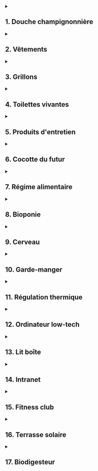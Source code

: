 
<details>

<summary><h2 class="summary">1. Douche champignonnière</h2></summary>
  <Picture src={douche} alt="Douche champignonnière" formats={["avif", "webp", "jpeg"]} widths={[400, 800]} class="urbaine-image" />

<h3>Une douche qui divise par 10 la consommation d'eau, par 15 celle d'énergie et… qui produit des champignons.</h3>

Les Français consomment en moyenne 150 litres d'eau par jour et par personne. 40 % de cette eau est utilisée pour l'hygiène (bain, douche).

La consommation d'un ballon d'eau chaude représente plus de 10 % de la facture électrique d'un logement en France.

Notre objectif était de diviser par 10 la consommation d'eau et par 15 celle d'énergie


<h3>Principe de fonctionnement</h3>

La première étape a été de trouver la meilleure technologie pour réduire le débit d'eau tout en garantissant hygiène et confort. Nous avons été séduits par la brumisation. Résultats de nos essais : deux brumisateurs fixes et émettant un jet diffus mouillant, plus un troisième mobile (au bout d'un tuyau souple) avec un jet plus focalisé et puissant pour le rinçage.

Notre consommation d'eau est descendue à un volume compris entre 2 et 5 litres par douche.

Nous avons opté pour un ballon d'eau chaude de seulement 2 litres chauffé à 75 degrés (pas de risque de légionellose). Au début de la douche, l'eau pulvérisée est chaude (mais ne brûle pas, car les gouttes sont très fines). Elle se refroidit très progressivement au fur et à mesure que l'eau froide du réseau d'eau de la ville entre dans le ballon. On termine donc par une douche froide, ce qui est reconnu bon pour la santé.

Ce ballon était isolé thermiquement par 15 cm de laine de chanvre. Il était équipé d'un thermostat qui coupait le courant lorsque le ballon était chaud.

Le sol de la douche était une plaque en inox, inclinée pour que l'eau s'écoule dans une gouttière. Un biofiltre équipé d'une pompe traitait l'eau savonneuse avant qu'elle soit envoyée dans le système de culture en bioponie.

La cabine de douche étant l'espace le plus humide de l'appartement, nous avons choisi d'y faire pousser des champignons. 4 tours de culture de pleurotes étaient suspendues à la structure. Une rotation de deux tours toutes les deux semaines permettait de les garder pendant leur phase de fructification. Une fois cette phase terminée, le substrat (sciure de paille et mycélium) était utilisé pour les toilettes vivantes.

Un mur végétalisé de mousse visait à absorber le dioxyde de carbone des pleurotes. Un tuyau d'aération était relié à un extracteur pour renouveler l’air régulièrement.

Nous utilisions des savons et shampoings solides neutres et bio afin de ne pas polluer l'eau.

Malgré la petite surface de l'appartement, nous avons choisi de créer une grande douche. Nous voulions que ce soit un espace de détente pour y passer un temps agréable que ce soit pour se laver ou s'occuper des champignons.


<h3>Pour aller plus loin</h3>

<div class="grid grid-cols-1 md:grid-cols-2 gap-4 my-8">
  <div>
    <iframe
      class="w-full aspect-video rounded"
      src="https://www.youtube.com/embed/os5wzl5QK7o"
      frameborder="0"
      allow="accelerometer; autoplay; clipboard-write; encrypted-media; gyroscope; picture-in-picture"
      allowfullscreen>
    </iframe>
  </div>
  <div>
    <iframe
      class="w-full aspect-video rounded"
      src="https://www.youtube.com/embed/L9ZW3AFvweE"
      frameborder="0"
      allow="accelerometer; autoplay; clipboard-write; encrypted-media; gyroscope; picture-in-picture"
      allowfullscreen>
    </iframe>
  </div>
  <div>
    <iframe
      class="w-full aspect-video rounded"
      src="https://www.youtube.com/embed/MRsvUMdHPD8"
      frameborder="0"
      allow="accelerometer; autoplay; clipboard-write; encrypted-media; gyroscope; picture-in-picture"
      allowfullscreen>
    </iframe>
  </div>
  <div>
    <iframe
      class="w-full aspect-video rounded"
      src="https://www.youtube.com/embed/5iq1MeiYUm0"
      frameborder="0"
      allow="accelerometer; autoplay; clipboard-write; encrypted-media; gyroscope; picture-in-picture"
      allowfullscreen>
    </iframe>
  </div>
</div>

<h3>Ressources complémentaires</h3>
<ul>
  <li><a href="https://wiki.lowtechlab.org/wiki/Sciences_Participatives_:_La_douche_%C3%A0_brumisation" target="_blank" rel="noopener">Tutoriel douche simplifiée</a></li>
  <li><a href="https://wiki.lowtechlab.org/wiki/Biosphere_Urbaine_La_douche_econome_en_eau_et_en_energie" target="_blank" rel="noopener">Tutoriel douche complet</a></li>
  <li><a href="https://wiki.lowtechlab.org/wiki/Biosph%C3%A8re_Urbaine_:_Fili%C3%A8re_clonage_de_champignons" target="_blank" rel="noopener">Tutoriel culture simplifiée de pleurotes</a></li>
  <li><a href="https://wiki.lowtechlab.org/wiki/Culture_de_pleurotes" target="_blank" rel="noopener">Tutoriel culture complète de pleurotes</a></li>
  <li><a href="https://wiki.lowtechlab.org/wiki/Biosph%C3%A8re_Urbaine_:_Fili%C3%A8re_culture_de_champignons" target="_blank" rel="noopener">Tutoriel filière de culture de pleurotes</a></li>
  <li><a href="https://wiki.lowtechlab.org/wiki/Objet_en_myc%C3%A9lium_de_champignon" target="_blank" rel="noopener">Tutoriel matériau à base de mycélium</a></li>
</ul>

<h3>Bilan et pistes d'amélioration</h3>

Nous avons atteint les objectifs en termes d'économie d'eau et d'énergie. Cette douche était non seulement très agréable mais aussi très économe et productive.

<h3>Cependant quelques améliorations sont à intégrer :</h3>

- L'eau recyclée de la douche peut être intégrée à la solution de culture des plantes. Cependant, suite à des tests menés par le laboratoire RITTMO, nous avons vu que son taux de salinité était élevé, ce qui n’est pas optimal pour leur croissance. Il serait intéressant de poursuivre les tests pour voir si le choix du type de savon a un impact sur ce taux.
- Il est préférable de récolter les champignons avant qu'il n'émettent leurs spores. Nous avons retrouvé une couche de spores collée aux pales du ventilateur.
- La brumisation mouille moins vite qu'une douce classique. Il faut prévoir davantage de temps, surtout quand on a les cheveux longs.
- En hiver, lorsque la température de la salle de bain est froide, l’eau brumisée doit être au-dessus de 70 degrés au début de la douche. En effet, les gouttelettes fines se refroidissent vite au contact de l'air. À l'inverse en été, quand la température de l'air est chaud, il n'est pas nécessaire de chauffer l’eau.



</details>

<details>
    <summary><h2 class="summary">2. Vêtements</h2></summary>

<Picture src={vetements} alt="Vêtements" formats={["avif", "webp", "jpeg"]} widths={[400, 800]} class="urbaine-image" />

<h3>Des vêtements en fibre naturelle, seconde main ou made in Boulogne-Billancourt.</h3>

L'industrie du vêtement est l'une des plus polluantes au monde. Elle génère environ 1,2 milliard de tonnes de CO₂ par an, soit plus que tous les vols internationaux et le trafic maritime réunis. Elle est aussi responsable de 20 % de la pollution mondiale de l’eau à cause des teintures et des traitements chimiques. 

Pour que notre garde-robe ne génère pas ces impacts négatifs, la première résolution a été de posséder peu de vêtements mais de qualité. Corentin a opté pour des vêtements en fibre naturelle (laine, coton, lin). Amateur de couture, il a fabriqué une partie de ses vêtements par lui-même (chaussures, pantalons). Caroline, de son côté, a privilégié la seconde main et le troc de vêtements, afin d’avoir accès à une plus grande diversité d’ensembles.  

<h3>Principe de fonctionnement</h3>

Fabriquer ses propres vêtements demande une certaine maîtrise de techniques de couture. Le plus simple est de copier un vêtement qu'on apprécie, en gardant le même type de tissu et sans tenter d'y apporter des modifications. Pour copier un vieux pantalon par exemple, on peut le découdre et s'en servir comme patron pour découper chaque pièce dans du tissu neuf. Il s'agit ensuite de coudre ses pièces ensemble dans le bon ordre.

Pour les chaussures, nous avons suivi deux options. La première, en partenariat avec des spécialistes de la chaussure (Axel M’Bemba et Mikel Cazenave), consistait à réaliser des semelles en bio plastique imprimé en 3D, assemblées avec du tissu. La seconde a été de réaliser des chaussures-chaussettes, en cousant une semaine de latex naturel avec une sangle en lin et des chaussettes en fibre de bambou.

<h3>Pour aller plus loin</h3>

<div class="grid grid-cols-1 md:grid-cols-2 gap-4 my-8">
  <div>
    <iframe
      class="w-full aspect-video rounded"
      src="https://www.youtube.com/embed/wi4EFfgieFY"
      frameborder="0"
      allow="accelerometer; autoplay; clipboard-write; encrypted-media; gyroscope; picture-in-picture"
      allowfullscreen>
    </iframe>
  </div>
  <div>
    <iframe
      class="w-full aspect-video rounded"
      src="https://www.youtube.com/embed/RM9bATr-h8o"
      frameborder="0"
      allow="accelerometer; autoplay; clipboard-write; encrypted-media; gyroscope; picture-in-picture"
      allowfullscreen>
    </iframe>
  </div>
</div>

<h3>Ressources complémentaires</h3>
<ul>
  <li>Tutoriel chaussures-chaussettes : à venir</li>
</ul>

<h3>Bilan et pistes d'amélioration</h3>

Caroline a été satisfaite du principe de seconde main et de troc. Cela lui a permis d'adapter sa garde-robe au fur et à mesure de ses envies, tout en gardant un nombre limité de vêtements.

Corentin a apprécié monter en compétences en couture, bien que les premiers essais ont demandé beaucoup de patience. Au début, confectionner un pantalon demandait une journée entière. Avec l'habitude, il les réalise maintenant en moins d'une demi-journée.

Concernant les chaussures, pour les premières les semelle en bioplastique n'ont pas duré dans le temps. Il faudrait trouver un type de bioplastique plus souple. Quant aux chaussures-chaussettes, elles sont aciles à fabriquer et agréables à porter, mais ne sont pas adaptées par temps pluvieux.

</details>
<details>
    <summary><h2 class="summary">3. Grillons</h2></summary>

<Picture src={grillons} alt="Élevage de grillons" formats={["avif", "webp", "jpeg"]} widths={[400, 800]} class="urbaine-image" />

<h3>Des insectes comestibles adaptés à la vie urbaine</h3>

La viande est très nutritive mais a un mauvais impact sur l'environnement. La consommation d'insectes demande peu de ressources et d'espace. Peu commune en Europe, elle l’est dans de nombreux pays du monde. 

On estime que 2 milliards d'humains en consomment traditionnellement. Nous avons opté pour un régime alimentaire végétarien, tout en consommant une petite quantité d'insectes, notamment pour les apports en vitamine B12. Parmi les insectes comestibles, nous avons choisi les grillons, car ils sont très adaptés à l'élevage en milieu urbain.

<h3>Principe de l'élevage</h3>

Une armoire constituée de 6 vivariums était disposée dans l'entrée de l'appartement. Chaque vivarium contenait des boîtes à oeufs en carton (ils se logent dans les interstices), un abreuvoir et un plateau avec un mélange de graines broyées. Nous recevions les grillons à un âge de 4 semaines.

Après 4 à 6 semaines dans nos vivarium, ils atteignaient la taille adulte. Nous posions alors un pondoir afin qu'ils déposent des oeufs (ces oeufs étaient ensuite donnés aux éleveurs Sandra et Alison). Puis nous placions un piège (simple bocal en verre) pour capturer ceux que nous allions consommer.

<h3>Pour aller plus loin</h3>

<div class="grid grid-cols-1 md:grid-cols-2 gap-4 my-8">
  <div>
    <iframe
      class="w-full aspect-video rounded"
      src="https://www.youtube.com/embed/ZJCmdMFZMzM"
      frameborder="0"
      allow="accelerometer; autoplay; clipboard-write; encrypted-media; gyroscope; picture-in-picture"
      allowfullscreen>
    </iframe>
  </div>
</div>

<h3>Ressources complémentaires</h3>
<ul>
  <li><a href="https://wiki.lowtechlab.org/wiki/Elevage_de_grillons_comestibles" target="_blank" rel="noopener">Tutoriel élevage de grillons</a></li>
  <li><a href="https://wiki.lowtechlab.org/wiki/Biosph%C3%A8re_Urbaine_:_Fili%C3%A8re_%C3%A9levage_de_grillons_comestibles" target="_blank" rel="noopener">Tutoriel filière d'élevage</a></li>
</ul>


<h3>Bilan et pistes d'amélioration</h3>

Il n'y a pas eu de problème majeur, mais l'élevage a été beaucoup moins productif que prévu. Nous avons apprécié les consommer, mais nous nous sommes aussi beaucoup attachés à nos grillons, et leur principal intérêt a été de mettre une bonne ambiance dans l'appartement grâce à leur chant !
L'élevage de grillons demande peu de temps et est très ludique.

<h3>Voici ce qui aurait pu être amélioré :</h3>
- Nous n'avons pas apporté les oeufs suffisamment régulièrement à Sandra et Alison, si bien qu'il n'y a pas eu le roulement attendu.
- Nous avons mis du temps avant de trouver le système le plus adapté pour les capturer.
- La mangeoire et l'abreuvoir peuvent être améliorés pour réduire le temps d'entretien ainsi que les risques de moisissure.
- Leur cycle de développement ralentit quand la température ambiante descend en dessous de 20 degrés.
- Les pondoirs sont remplis de fibre de coco humidifiée. Il est nécessaire de la stériliser avant de l'utiliser, sinon il y a un risque que les oeufs moisissent.

</details>

<details>
     <summary><h2 class="summary">4. Toilettes vivantes</h2></summary>

<Picture src={toilettes} alt="Toilettes vivantes" formats={["avif", "webp", "jpeg"]} widths={[400, 800]} class="urbaine-image" />

<h3>Des toilettes vivantes pour valoriser les déchets organiques et économiser de l'eau</h3>

Les toilettes classiques utilisent de l’eau potable pour chaque chasse, ce qui représente environ 20 % de la consommation d’un foyer. Cette eau devient ensuite inutilisable, car transformée en « eaux noires ».

Chaque personne produit en moyenne 50 litres de matières solides et 500 litres d’urine par an.

Ces excréments contiennent des éléments nutritifs utiles comme l’azote, le phosphore et le potassium. Habituellement considérés comme des déchets, ils peuvent pourtant devenir une ressource précieuse.

Cependant, les toilettes sèches en appartement ne sont pas simples à mettre en place, car elles nécessitent un espace de compostage. C’est pourquoi nous avons conçu des toilettes vivantes, dans lesquelles l’urine est collectée d’un côté, tandis que de l’autre, des larves de mouche soldat noir transforment directement les matières organiques.

En plus de produire un fertilisant pour l’agriculture, ces larves constituent une excellente nourriture pour les animaux d’élevage. Elles permettent également de réduire par cinq le volume de déchets organiques, diminuant ainsi l’espace requis et la fréquence de maintenance.

<h3>Principe de fonctionnement</h3>

Au début de chaque cycle, des larves juvéniles sont ajoutées dans le bac. Pendant 2 à 3 semaines, elles consommaient les déchets organiques issus des toilettes, auxquels on ajoute un substrat (nous utilisions de la sciure de paille issue de la culture de pleurotes) ainsi que des déchets de cuisine, préalablement broyés (le broyeur a été réalisé avec l’Avant d’Après à partir d’un hachoir à viande relié à un pédalier de vélo).

Durant cette période, les larves grandissaient jusqu’à atteindre leur taille maximale. Il fallait alors tamiser le contenu du bac pour séparer les larves du fertilisant.

90 % des larves étaient ensuite données aux poules de notre ferme partenaire ; les 10 % restantes étaient remises aux éleveurs de mouches pour qu’elles deviennent mouches et se reproduisent afin d’obtenir de nouvelles larves juvéniles.

Pendant l’expérience, une partie du fertilisant a été utilisée par la ferme partenaire. Le reste a servi à divers tests, notamment pour la culture de champignons (comme le Coprin chevelu) et à des analyses menées avec le laboratoire RITTMO.

L’urine collectée a été valorisée dans différentes applications : intégrée au méthaniseur, utilisée comme engrais pour la culture bioponique, comme nourriture pour la culture de spiruline, ainsi que pour des expérimentations et analyses avec le laboratoire RITTMO, et pour des expérimentations comme fertilisant avec la ferme partenaire.

Nous utilisions des lingettes lavables et réutilisables en alternative au papier toilette.

<h3>Pour aller plus loin</h3>

<div class="grid grid-cols-1 md:grid-cols-2 gap-4 my-8">
  <div>
    <iframe
      class="w-full aspect-video rounded"
      src="https://www.youtube.com/embed/9NNbcukx-D0"
      frameborder="0"
      allow="accelerometer; autoplay; clipboard-write; encrypted-media; gyroscope; picture-in-picture"
      allowfullscreen>
    </iframe>
  </div>
  <div>
    <iframe
      class="w-full aspect-video rounded"
      src="https://www.youtube.com/embed/ZmHnMAqR14M"
      frameborder="0"
      allow="accelerometer; autoplay; clipboard-write; encrypted-media; gyroscope; picture-in-picture"
      allowfullscreen>
    </iframe>
  </div>
</div>

<h3>Ressources complémentaires</h3>
<ul>
  <li><a href="https://wiki.lowtechlab.org/wiki/Sciences_Participatives_:_Toilettes_vivantes/fr" target="_blank" rel="noopener">Tutoriel toilettes vivantes</a></li>
  <li><a href="https://wiki.lowtechlab.org/wiki/Sciences_Participatives_:_Les_larves_de_BSF,_les_stars_du_compost" target="_blank" rel="noopener">Tutoriel larves pour déchets de cuisine</a></li>
  <li><a href="https://wiki.lowtechlab.org/wiki/Elevage_de_Mouches_Soldats_Noires/fr" target="_blank" rel="noopener">Tutoriel élevage de mouche soldat noire</a></li>
  <li><a href="https://wiki.lowtechlab.org/wiki/Biosph%C3%A8re_Urbaine_:_Fili%C3%A8re_%C3%A9levage_de_larves_de_mouches_soldats_noires_(BSF)" target="_blank" rel="noopener">Tutoriel filière d'élevage de mouches</a></li>
</ul>

<h3>Bilan et pistes d'amélioration</h3>

Les toilettes vivantes ont été un vrai succès. Elles ont très bien fonctionné, ont produit beaucoup de larves chaque semaine pour nourrir les poules de la ferme, le substrat produit était d'excellente qualité, et il n'y avait pas de mauvaises odeurs. Le temps de maintenance était très faible. Enfin, nous avons été émerveillés par ces larves auxquelles nous nous sommes beaucoup attachés !

<h3>Voici nos retours d'expérience :</h3>

- Quand il a commencé à faire froid en octobre, les larves ont ralenti leur activité. Il aurait fallu que la température reste au-dessus de 20 degrés.
- L'opération de tamisage était parfois difficile. Nous avons mis du temps avant de trouver le bon dosage de substrat afin que la matière soit facilement tamisable.
- Le bac qui contenait les larves était en PLA, trop fragile au niveau des pliures. Un bac en inox aurait été plus approprié.
- Ce bac était d'une longueur importante pour qu'il puisse s'étendre des toilettes à la table de cuisine. Cela a contraint l'aménagement de l'appartement car nous avons dû positionner les toilettes à côté de la cuisine. Il aurait été plus simple de disposer un récipient dans la cuisine pour recueillir les déchets de nourriture broyée, et le vider dans le bac des toilettes une ou deux fois par semaine.
- L'utilisation des copeaux de paille issus de la culture de pleurote comme substrat pour les toilettes était très efficace. Les tests de culture de coprins chevelus et de pleurotes sur le substrat produit par les larves sont prometteurs, ainsi que les tests réalisés par le laboratoire RITTMO pour l'utiliser comme fertilisant.
- Il serait intéressant de développer un biofiltre capable de valoriser 100 % de l'urine produite quotidiennement, et de poursuivre les expérimentations sur son utilisation dans le méthaniseur et dans un photobioréacteur à micro-algues.
- L'usage des lingettes est ergonomique et convaincant, mais il faudrait étudier le réel gain environnemental, car les laver demande de l'eau et de l'énergie. Il serait intéressant d'étudier l'utilisation d'un jet d’eau en alternative.
- La maintenance du broyeur à déchets de cuisine était pénible, car la matière séchait dans la grille de sortie. Un autre outil type hachoir manuel aurait été sans doute plus adapté.
- La puissance de ventilation doit être plus élevée lorsque les larves sont juvéniles car elles mettent plus de temps à transformer la matière, il est donc plus important de bien aérer pendant cette phase.
- Ce principe de toilette vivante est aujourd'hui difficilement réplicable, car les filières d'élevage de mouches ne sont pas assez développées.

</details>
<details>
    <summary><h2 class="summary">5. Produits d'entretien</h2></summary>

<Picture src={produits} alt="Produits d'entretien" formats={["avif", "webp", "jpeg"]} widths={[400, 800]} class="urbaine-image" />

<h3>8 ingrédients pour faire briller l'appartement</h3>

On estime qu'en France près de 50 % des logements sont concernés par une pollution de l’air intérieur liée aux COSV (composés organiques semi-volatils), émis notamment par les détergents, sprays, peintures ou produits parfumés.

Ces substances, une fois évacuées dans les réseaux d'eaux usées, contribuent à la pollution de l’eau. En France, plus de 200 substances actives utilisées en phytosanitaire ont été détectées dans les eaux superficielles et souterraines. Certains composants comme les PFAS sont persistants, bioaccumulables et reconnus pour polluer les nappes et les milieux aquatiques.

Le choix de produits d’entretien est loin d’être anodin: il impacte à la fois la qualité de l’air respiré au quotidien et la pureté de nos eaux.

Or nous voulions utiliser nos eaux usées pour la culture des plantes. Il était donc primordial de privilégier des alternatives plus saines, notamment en limitant les parfums chimiques. (Selon l'Ademe, les produits industriels émettent davantage de COV que les alternatives maison). Nous voulions aussi que ces produits répondent à la démarche zéro déchet.

<h3>Principe</h3>

Nous avons fait appel à Mathilde et Edith, 2 expertes dans ce domaine (de l'entreprise Léa Nature). Elles nous ont expliqué qu'on peut tout faire avec ces 8 composants :
- Percarbonate de soude
- Bicarbonate de soude
- Acide citrique
- Savon noir
- Cristaux de soude
- Blanc de meudon
- Terre de diatomée
- Vinaigre blanc

Par exemple, on peut utiliser le vinaigre pour nettoyer les vitres, le bicarbonate pour absorber les odeurs. On peut aussi faire des combinaisons :


<div class="mt-4">
<strong>Crème à récurer:</strong>

- 2 cuillères de savon noir
- 1 cuillère de blanc de meudon
- 1 cuillère de bicarbonate de soude
</div>

<div class="mt-4">
<strong>Mousse crépitante pour enlever le tartre:</strong>
- 6 cuillères de percarbonate
- 3 cuillères de bicarbonate
- 1 cuillère d'acide citrique
</div>

Pour notre douche, nous avions choisi du savon et du shampoing solides, neutres, bio et sans parfum.

<h3>Pour aller plus loin</h3>

<div class="grid grid-cols-1 md:grid-cols-2 gap-4 my-8">
  <div>
    <iframe
      class="w-full aspect-video rounded"
      src="https://www.youtube.com/embed/pEHiDJ5Dbzs"
      frameborder="0"
      allow="accelerometer; autoplay; clipboard-write; encrypted-media; gyroscope; picture-in-picture"
      allowfullscreen>
    </iframe>
  </div>
</div>

<h3>Bilan et pistes d'amélioration</h3>

Nous avons apprécié le principe d'avoir des bocaux avec différentes poudres et des recettes pour constituer les produits adaptés à chaque usage. Nous avons appris que "le propre n'a pas d'odeur".



</details>
<details>
    <summary><h2 class="summary">6. Cocotte du futur</h2></summary>

<Picture src={cocotte} alt="Cocotte du futur" formats={["avif", "webp", "jpeg"]} widths={[400, 800]} class="urbaine-image" />

<h3>Un nouveau système de cuisson pour économiser de l'énergie, réduire les émissions de gaz à effet de serre et la pollution de l'air intérieur.</h3>

Les modes de cuisson communs sont inefficaces d'un point de vue énergétique. Par exemple, faire cuire du riz à la casserole génère beaucoup de pertes thermiques car les parois ne sont pas isolées. On estime que la consommation moyenne d'énergie pour l'alimentation représente environ 6% à 30% de la consommation totale d'énergie d'un ménage français.

Les émissions de gaz à effet de serre provenant de la cuisson des aliments varient selon les méthodes de cuisson utilisées : les fours traditionnels à gaz ou électriques sont parmi les principaux contributeurs aux émissions de CO2 dans les ménages urbains.

La cuisson des aliments, surtout à haute température, dégage des polluants dans nos cuisines : des particules fines, des composés organiques volatils, du monoxyde de carbone et parfois des oxydes d'azote. Ces substances peuvent affecter la qualité de l’air et la santé respiratoire.

Ainsi, pour diminuer notre consommation d'énergie, réduire les émissions de gaz à effet de serre et éviter la pollution de l'air intérieur, nous avons mis au point la cocotte du futur. Elle a été conçue en partenariat avec l’ICAM de Nantes. Partant des recommandations de notre nutritionniste Anthony Berthou, la cuisson de nos aliments devaient principalement être à l'eau et à la vapeur. La solution retenue est une combinaison du principe de la marmite norvégienne et de l'autocuiseur électrique.

<h3>Principe de fonctionnement</h3>

C'est un autocuiseur (type cocotte-minute), chauffé par une résistance électrique, elle-même relié au cerveau (voir description du cerveau). Un isolant thermique évite les déperditions de chaleur.

Comme sur les autocuiseurs à riz, un thermostat coupe le courant électrique lorsque la température dépasse 100 degrés. Ainsi pour la cuisson du riz par exemple, si on met la bonne dose d'eau par rapport à la dose de riz, la cuisson s'arrête lorsque le riz est cuit (en effet, lorsque toute l'eau a été absorbé par le riz, la température monte et le thermostat coupe le circuit). Pour les cuissons à la vapeur, la chauffe s'arrête quand toute l'eau est évaporée.

La cocotte du futur est programmable. On peut régler sur le cerveau le temps de cuisson et le délai à partir duquel on souhaite qu'elle démarre. Ainsi nous préparions généralement nos plats le matin, afin qu'ils cuisent pendant la journée, pour profiter de l'énergie des panneaux solaires au moment où la batterie est pleine. Quand nous rentrions le soir, les plats étaient encore chauds, car l'isolation thermique était très efficace.

<h3>Pour aller plus loin</h3>

<div class="grid grid-cols-1 md:grid-cols-2 gap-4 my-8">
  <div>
    <iframe
      class="w-full aspect-video rounded"
      src="https://www.youtube.com/embed/seK4yD_gFDI"
      frameborder="0"
      allow="accelerometer; autoplay; clipboard-write; encrypted-media; gyroscope; picture-in-picture"
      allowfullscreen>
    </iframe>
  </div>
</div>

<h3>Ressources complémentaires</h3>
<ul>
  <li><a href="https://wiki.lowtechlab.org/wiki/Biosph%C3%A8re_Urbaine_:_Cocotte_solaire/fr" target="_blank" rel="noopener">Tutoriel</a></li>
</ul>

<h3>Bilan et pistes d'amélioration</h3>

La cocotte du futur a très bien fonctionné pendant toute l'expérience. Elle nous a permis de cuire les céréales et légumineuses à l'eau, et les plats à la vapeur comme les baos (pains chinois fourrés), les légumes, les tubercules ou les champignons.

D'après les tests réalisés par les étudiants de l'ICAM, la cocotte du futur divise par 5 à 10 la consommation d'énergie pour la cuisson.

<h3>Voici nos retours d'expérience :</h3>

- Il n'est pas facile de la nettoyer car elle est reliée à des câbles électriques. Il serait intéressant de tester le même principe que dans les autocuiseurs à riz, avec un récipient posé sur la plaque chauffante.
- La cocotte ne monte jamais en pression, donc il n’est sans doute pas nécessaire d'utiliser un autocuiseur du type cocotte-minute. Le contenant pourrait être réalisé avec des parois plus fines comme un faitout en inox.
- Elle est ergonomique, mais comme elle est peu puissante, le temps de cuisson est long. Il nous a fallu un temps d'adaptation pour apprendre à anticiper, en préparant nos plats à l'avance (le temps de préparation n'est pas plus long, mais il doit être anticipé). Il serait sans doute préférable de passer d'une puissance de 150W à 200W, voire même 250W.
- C'est très agréable de ne pas avoir à se soucier de la cuisson en cours. Contrairement à la cuisson au gaz ou aux plaques électriques, la cocotte du futur s'arrête automatiquement et les aliments ne sont jamais trop cuits. On peut donc lancer la cuisson et partir faire autre chose. Quand on rentre, c'est prêt et toujours chaud.
- Ce type de cuisson à l'eau et à la vapeur amène à manger plus sainement. Les aliments ne sont pas frits ou grillés (ce qui est déconseillé par notre nutritionniste).


</details>
<details>
    <summary><h2 class="summary">7. Régime alimentaire</h2></summary>

<Picture src={regime} alt="Régime alimentaire" formats={["avif", "webp", "jpeg"]} widths={[400, 800]} class="urbaine-image" />

<h3>Manger sain, bio, local, de saison, zéro déchet, économique… et appétissant.</h3>

Notre objectif était que notre nourriture soit d'origine bio, locale et de saison, que les recettes soient équilibrées sur le plan nutritif, peu consommatrices en énergie et en temps, que ce régime ne génère pas de déchets, soit accessible financièrement, et bien sûr bon sur le plan gustatif. C'est un défi de taille, mais qui a des impacts importants sur la santé et l'environnement.

<h3>Principe du régime Biosphère</h3>

Nous avons suivi les recommandations de notre nutritionniste Anthony Berthou, notamment grâce à son livre “Du bon sens dans notre assiette”, que nous avons combiné avec nos objectifs.

<h3>Voici la structure de nos repas :</h3>

- Petit déjeuner : Oléagineux, oeufs, fruits, bao ou pain complet tartiné de beurre, de fromage ou de sauce, grillons.
- Déjeuner : Salade de légumes crus ou cuits, plat Trois tiers (un tiers de légumes, un tiers de légumineuses, un tiers de céréales), fruits.
- Collation : Oléagineux, fruits.
- Dîner : Soupe ou bouillon, plat Trois tiers (un tiers de légumes, un tiers de légumineuses, un tiers de céréales), fruits.

<h3>Nos sources d'approvisionnement étaient les suivantes :</h3>

- Les denrées qui se conservent longtemps comme les céréales, les légumineuses ou l'huile venaient de l'épicerie participative à laquelle nous avions adhéré (l'Epi des Loges), et l'épicerie bio du quartier. Certains ont été commandés en gros à un commerce bio en ligne sur Internet.
- Les fruits et légumes ainsi que les oeufs venaient principalement de la ferme partenaire La Ferme des Loges, à 15 km, dans laquelle nous travaillions une demi-journée par semaine. Une partie venait de l'épicerie bio du quartier.
- Les aromatiques, légumes feuilles, grillons et les champignons étaient cultivés ou élevés directement dans l'appartement.
- Nous consommions également des produits fermentés comme des boissons, yaourt et bocaux de lacto-fermentation, réalisés par Donatella, Julie ou nous même.

<h3>Pour aller plus loin</h3>

<div class="grid grid-cols-1 md:grid-cols-2 gap-4 my-8">
  <div>
    <iframe
      class="w-full aspect-video rounded"
      src="https://www.youtube.com/embed/UC5qzRRH-Sk"
      frameborder="0"
      allow="accelerometer; autoplay; clipboard-write; encrypted-media; gyroscope; picture-in-picture"
      allowfullscreen>
    </iframe>
  </div>
  <div>
    <iframe
      class="w-full aspect-video rounded"
      src="https://www.youtube.com/embed/ZeJHl8fJ-yw"
      frameborder="0"
      allow="accelerometer; autoplay; clipboard-write; encrypted-media; gyroscope; picture-in-picture"
      allowfullscreen>
    </iframe>
  </div>
  <div>
    <iframe
      class="w-full aspect-video rounded"
      src="https://www.youtube.com/embed/4-z-aFdd4lo"
      frameborder="0"
      allow="accelerometer; autoplay; clipboard-write; encrypted-media; gyroscope; picture-in-picture"
      allowfullscreen>
    </iframe>
  </div>
  <div>
    <iframe
      class="w-full aspect-video rounded"
      src="https://www.youtube.com/embed/ZWIXH593-H0"
      frameborder="0"
      allow="accelerometer; autoplay; clipboard-write; encrypted-media; gyroscope; picture-in-picture"
      allowfullscreen>
    </iframe>
  </div>
</div>

<h3>Ressources complémentaires</h3>
<ul>
  <li><a href="https://wiki.lowtechlab.org/wiki/Sciences_participatives_:_Menu_low-tech#Notes_et_r%C3%A9f%C3%A9rences" target="_blank" rel="noopener">Tutoriel menu low-tech</a></li>
  <li><a href="https://wiki.lowtechlab.org/wiki/Sciences_participatives_:_Mara%C3%AEchage" target="_blank" rel="noopener">Tutoriel maraîchage</a></li>
    <li><a href="/downloads/Livret_de_recettes_(Menu_low-tech).pdf" target="_blank" rel="noopener" download>Livret de recettes</a></li>
</ul>

<h3>Bilan et pistes d'amélioration</h3>

Il a fallu plusieurs semaines de tâtonnement, avant de trouver les bonnes recettes, notamment pour passer sous le budget visé des 6,50 € par jour et par personne. Une fois rodés, il est possible de manger sain et durable, tout en étant très économe en temps et argent. Voici les principaux obstacles que nous avons eus à franchir :
- Apprendre à bien anticiper les repas, car nous partions d’ingrédients non transformés. Pour la cuisson de fèves, il faut penser à les faire tremper la veille, il faut laisser le temps à la pâte à bao pour lever, etc.
- Nous passer des aliments sucrés et exotiques. Le besoin en sucre diminue petit à petit quand on en réduit la consommation. L’arrêt du café, du chocolat et autres gourmandises demande aussi quelques semaines à oublier. Une fois l’expérience terminée nous avons repris leur consommation, mais de manière beaucoup plus modérée (et maîtrisée).
- La contrainte zéro déchet a limité la diversité d’aliments, car de nombreux produits ne sont pas emballés dans des cartons ou contenants réutilisables : le tofu, les laits végétaux, etc.
- Quand il y avait plusieurs jours de mauvais temps d’affilée, nous ne pouvions pas faire de cuissons longues (les batteries étaient déchargées). Nous aurions dû systématiser la confection de conserves les jours de beau temps : lentilles cuisinées, bases de soupes à diluer, etc.

</details>
<details>
    <summary><h2 class="summary">8. Bioponie</h2></summary>

<Picture src={bioponie} alt="Bioponie" formats={["avif", "webp", "jpeg"]} widths={[400, 800]} class="urbaine-image" />

<h3>Faire pousser ses légumes dans la cuisine</h3>

Les légumes feuilles (salades, aromatiques, épinards…) perdent rapidement leur valeur nutritive. De plus, une partie s'abîme pendant le transport et le stockage. Il est donc important qu'ils poussent au plus près du consommateur.

Notre objectif était de les produire directement dans la cuisine, tout en recyclant l'eau et en produisant notre propre engrais à partir de matières organiques issues de l'appartement.

<h3>Principe de fonctionnement</h3>

Nous avons disposé un bassin de plus de 4 mètres carrés et 300 litres d’eau devant les fenêtres exposées au Sud. Nous y avons disposé des paniers de billes d'argile et repiqué plus de 120 plans de menthe, basilic, roquette, ciboulette, etc.

À une extrémité du bassin, une pompe immergée renvoyait l'eau dans un biofiltre (panier rempli de bille d'argile et roche volcanique) situé à l'autre extrémité. Ainsi l’eau circulait en circuit fermé dans le bassin.

Sur le pan de mur qui n'a pas de fenêtre, nous avons installé un bandeau d'éclairage horticole (LED), pour la croissance des plantes ainsi que l'éclairage de la pièce.
Notre table à manger était fixée au système de bioponie. Nous pouvions donc nous servir en feuilles sur ce “bar à cueillette” pendant les repas.

La pompe était reliée au “cerveau” et s’activait automatiquement (la fréquence dépendait de l’heure, l’ensoleillement et du niveau de la batterie).

L'eau de la douche, après être passée par un premier biofiltre, était intégrée au bassin. Comme les plantes consommaient plus que le volume d’eau de douche, nous devions rajouter de l'eau régulièrement. Nous ajoutions aussi en moyenne 1% d’urine en goutte à goutte dans le biofiltre.

<h3>Pour aller plus loin</h3>

  <div class="grid grid-cols-1 md:grid-cols-2 gap-4 my-8">
    <div>
      <iframe
        class="w-full aspect-video rounded"
        src="https://www.youtube.com/embed/GxBT_njtjvU"
        frameborder="0"
        allow="accelerometer; autoplay; clipboard-write; encrypted-media; gyroscope; picture-in-picture"
        allowfullscreen>
      </iframe>
    </div>
    <div>
      <iframe
        class="w-full aspect-video rounded"
        src="https://www.youtube.com/embed/1UX5l-Zio3I"
        frameborder="0"
        allow="accelerometer; autoplay; clipboard-write; encrypted-media; gyroscope; picture-in-picture"
        allowfullscreen>
      </iframe>
    </div>
  </div>

  <h3>Ressources complémentaires</h3>
  <ul>
    <li><a href="https://wiki.lowtechlab.org/wiki/Sciences_Participatives_:_Bioponie_d%27int%C3%A9rieur" target="_blank" 
  rel="noopener">Tutoriel d'un système simplifié</a></li>
    <li><a href="https://wiki.lowtechlab.org/wiki/Hydroponie/fr" target="_blank" rel="noopener">Tutoriel complet</a></li>
  </ul>


<h3>Bilan et pistes d'amélioration</h3>

Nous avons été très satisfaits du système. C’était très agréable d’avoir à disposition de la nourriture saine et fraîche, cela apporte beaucoup de satisfaction, et la vue en permanence de la végétation est plaisante et pousse à manger sainement.

Le temps de maintenance est très faible et cela permet des économies, car les légumes feuilles coûtent relativement cher.

<h3>Cependant certains points sont à améliorer :</h3>

- Certaines plantes ont bien poussé, d'autres non. Nous avons eu des soucis de repiquage : les plants transplantés sans doute trop vite, mourraient facilement. Des tests sont à poursuivre pour mieux comprendre quelles plantes poussent dans quelles conditions (en fonction de l'ensoleillement, de la saison).
- Le laboratoire RITTMO a constaté qu’une forte amélioration de la composition des engrais était possible. Il faudrait notamment diminuer la salinité de l’eau de douche, et intégrer un extrait du substrat des mouches soldat noires pour compléter les apports en certains éléments. Il serait aussi intéressant d’utiliser les eaux usées de l’évier.
- Le système rafraîchissait l'air en été grâce à l’inertie thermique des 300 litres d'eau, ainsi que par l’évapo-transpiration des plantes. Par contre, en hiver, le taux d'humidité dans l'air posait un problème de confort thermique. Il faut bien gérer la ventilation, voire même réduire le nombre de plantes en hiver.
- Après l’installation du système il faut prévoir plusieurs semaines pour que le système se “cycle” (afin que les populations de micro-organismes colonisent le milieu).

</details>
<details>
    <summary><h2 class="summary">9. Cerveau</h2></summary>

<Picture src={cerveau} alt="Cerveau" formats={["avif", "webp", "jpeg"]} widths={[400, 800]} class="urbaine-image" />

<h3>Un appartement 100 % énergie renouvelable grâce au "cerveau"</h3>

Faire du froid (réfrigérateur, climatisation) et faire du chaud (chauffage, ballon d’eau chaude, bouilloire, four, plaques de cuisson) consomme beaucoup d'énergie dans nos logements.

Nous voulions que l'électricité de l'appartement dépende uniquement d'énergies renouvelables, tout en étant très accessible économiquement.

<h3>Principe de fonctionnement</h3>

Nous avons réalisé cette étude grâce à une équipe d'étudiants de l’Icam de Nantes et Quentin Chevalley, stagiaire d'une école d'ingénieur Suisse. La première étape a été d'analyser nos besoins et de concevoir des appareils électriques les plus efficaces et les moins énergivores possible.

Nous avons opté pour 4 m² de panneau solaire, soit une puissance totale de 840 Wc, et une batterie 12V de 200Ah (soit une capacité environ 10 fois inférieure à celle d’une petite voiture électrique).

Nous avons décidé d'automatiser une partie des équipements électriques, car le mode de vie citadin (où l'on part travailler la journée et on rentre le soir) ne permet pas d'allumer ou éteindre chaque appareil au fil de la journée. Nous avons donc créé le cerveau. C’est un microcontrôleur Arduino relié à des relais (interrupteurs), que l'on peut programmer pour commander automatiquement chaque équipement électrique.

Deux interrupteurs trois positions permettaient de donner au cerveau des indications sur les prévisions météo de la journée et du lendemain. En fonction de la météo et de l'état de charge de la batterie, le cerveau se réglait en mode “survie”, “économie”, “normal” ou “extra”. En mode “survie” (parce que la batterie était en et que la météo était mauvaise), seuls les équipements indispensables étaient alimentés : les pompes d’arrosage tournaient au minimum, réfrigérateur éteint, mais on pouvait tout de même prendre des douches chaudes.

À l'inverse, en mode “extra” (batterie chargée et bonne météo), les équipements fonctionnaient à plein régime. Cela coïncide bien, car c'est par période de fort soleil que nous avions le plus besoin du réfrigérateur et de faire tourner l’eau dans le système de bioponie (cela réduisait la température de l'appartement).

L'énergie solaire est à son maximum en pleine journée et est totalement absente la nuit. Or dans un logement classique nous utilisons de l'énergie électrique tout au long de la journée. Nous avons donc programmé les appareils pour qu'ils consomment principalement en pleine journée : les pompes ne tournaient pas la nuit, nous pouvions programmer les cuissons pour qu'elles soient effectuées pendant notre absence. L'énergie était stockée sous forme électrique dans la batterie, mais aussi sous forme de chaleur dans le ballon d'eau chaude (très bien isolé thermiquement) et sous forme de froid dans le réfrigérateur.
Enfin, nous avons dû adapter nos habitudes de vie en fonction de la météo. Les jours de soleil, nous pouvions effectuer des cuissons longues (haricots, fèves, conserves), alors que les jours de mauvais temps, nous devions économiser de l'énergie par des cuissons courtes.

<h3>Pour aller plus loin</h3>

  <div class="grid grid-cols-1 md:grid-cols-2 gap-4 my-8">
    <div>
      <iframe
        class="w-full aspect-video rounded"
        src="https://www.youtube.com/embed/l97dK2Tzh2M"
        frameborder="0"
        allow="accelerometer; autoplay; clipboard-write; encrypted-media; gyroscope; picture-in-picture"
        allowfullscreen>
      </iframe>
    </div>
  </div>

  <h3>Ressources complémentaires</h3>
  <ul>
    <li><a href="https://wiki.lowtechlab.org/wiki/Gestion_%C3%A9nerg%C3%A9tique_d%27un_syst%C3%A8me_d%27hydroponie/fr" 
  target="_blank" rel="noopener">Tutoriel d'un mini cerveau pour bioponie</a></li>
  <li>Tutoriel complet : à venir</li>
  </ul>


<h3>Bilan et pistes d'amélioration</h3>

Le cerveau a très bien fonctionné et nous avons été autonomes en énergie. Nous avons consommé 15 fois moins d'énergie qu'un logement classique.

<h3>Ceci dit plusieurs amélioration sont à apporter :</h3>

- D'après nos estimations, il aurait fallu rajouter un panneau solaire supplémentaire pour l'hiver (passer de 4 à 6 mètres carrés).
- Il serait intéressant d'étudier l'échelle la plus appropriée pour ce type de réseau : un grand réseau électrique à l'échelle du quartier ou de la ville permet certainement des gains en rendement énergétique, mais un petit réseau à l'échelle d’un appartement ou d'un immeuble pousse ses habitants à être conscient de leur consommation et à apprendre à la gérer.
- La programmation du micro contrôleur reste à optimiser, notamment pour que la mesure du niveau de batterie soit plus fiable.
- Dépendre de l'énergie fournie par le vent (dans le cas de l'éolien) ou le soleil (dans le cas du photovoltaïque) demande à accepter que la météo influence notre quotidien, ce qui impose un changement de mentalité.

</details>
<details>
    <summary><h2 class="summary">10. Garde-manger</h2></summary>

<Picture src={gardeManger} alt="Garde-manger" formats={["avif", "webp", "jpeg"]} widths={[400, 800]} class="urbaine-image" />

<h3>Des techniques low-tech de conservation des aliments</h3>

Dans un logement, le réfrigérateur consomme beaucoup d'énergie. De plus, de nombreux aliments se conservent très bien la température ambiante. 

Il faut respecter quelques règles. Les pommes, par exemple, doivent être dans un endroit aéré car elles émettent de l'éthylène qui peut impacter les autres fruits.

Ce qui doit se conserver au froid est principalement les produits d'origine animale (viande et produits laitiers) ainsi que les boissons fraîches et les restes de repas. Le fait d'avoir un régime alimentaire végétarien réduit donc le volume nécessaire du réfrigérateur.

Enfin, le fait de produire dans la cuisine des plantes comestibles est un bon moyen de les conserver car nous pouvons les récolter au fur et à mesure des besoins.

<h3>Principe de fonctionnement</h3>

Notre garde-manger a été conçu par le designer Christopher Santerre.
Le réfrigérateur 12 volts, d'un volume de 20 litres, était en tiroir, ce qui est plus performant qu'une porte classique.

Deux tiroirs aérés, en bois, l’un laissant passer la lumière, l'autre non, permettaient d'y placer la plupart des fruits et légumes.

Le système de culture en bioponie permettait d’y insérer les légumes qui se conservent avec les racines dans l'eau, comme les poireaux.

Les céréales, légumineuses, huile, épices… étaient conservés dans des bocaux et des bouteilles en verre.


<h3>Pour aller plus loin</h3>

<ul>
    <li><a href="https://wiki.lowtechlab.org/wiki/Garde-Manger" target="_blank" rel="noopener">Tutoriel du garde
  manger</a></li>
  </ul>




<h3>Bilan et pistes d'amélioration</h3>

Nous avons été très satisfaits de toutes ces techniques de conservation. Il y a eu très peu de gaspillage alimentaire.

<h3>Seule amélioration à apporter:</h3>

- les tiroirs du garde-manger étaient un peu lourds et peu ergonomiques.

</details>

<details>
    <summary><h2 class="summary">11. Régulation thermique</h2></summary>

<Picture src={regulation} alt="Régulation thermique" formats={["avif", "webp", "jpeg"]} widths={[400, 800]} class="urbaine-image" />

<h3>Isolation, chauffage "Slow Heat" et clim "Low-Tech"</h3>
<h3>Chauffer ce qu'il faut là où il faut quand il faut.</h3>

Dans un logement, le principal poste de consommation d'énergie est le chauffage (60 à 70 % de la consommation totale).

Lorsqu'il est mal isolé (ce qui était le cas de notre immeuble construit dans les années 70), les pertes thermiques sont considérables.

<h3>Principe et fonctionnement de la régulation de température de l'appart' du futur</h3>

Le choix d'un appartement de petite surface (28m²) facilite grandement le problème de la régulation de la température.

La première étape a été d’isoler l'appartement. L'idéal aurait été d'isoler tout le bâtiment par l'extérieur, mais dans notre contexte ce n'était pas envisageable. Nous avons opté pour une isolation par l'intérieur avec de la laine de chanvre (15 cm d'épaisseur).

Les blocs d’isolant étaient maintenus contre les murs et le plafond grâce à une structure en tasseaux de bois. Nous avons recouvert le tout par un tissu de coton. Nous avons hésité à utiliser un pare-vapeur, mais finalement renoncé, étant donné que nous pouvions facilement vérifier le taux d'humidité dans le chanvre et réagir en cas de problème. Malgré le fait que nous ayons perdu 2 mètres carrés de surface à cause de l'isolation, elle présentait de nombreux avantages : démontable, en matériaux biosourcés et économique, tout en étant performante.

La seconde étape a été de suivre le principe du slow heat : ne chauffer que les endroits nécessaires, quand c'est nécessaire. Par exemple, utiliser une couverture chauffante (moins de 100 watts) pendant 10 ou 20 minutes avant de rentrer dans le lit est beaucoup moins énergivore que de chauffer toute la chambre. La technique japonaise du kotatsu consiste à recouvrir une table d'une couverture descendant jusqu'au sol, et de chauffer le volume emprisonné sous la table, et ainsi tout le bas du corps lorsqu'on est assis.

Par temps froid le lit-boîte était séparé du reste de l’espace grâce à un rideau thermique (en été c'était une simple moustiquaire). C’est ce qu’on appelle le “déphasage” qui consiste à réduire l’espace de vie pour économiser le chauffage. Ce rideau thermique a la particularité d'être biosourcé et tissé à la main par les designers Juliette Berthonneau et Justine Gaignault dans le cadre d’une résidence Lainamac à la Villa Chateaufavier à Aubusson. Nous avions opté pour des fibres naturelles françaises, laine et lin, pour leurs propriétés thermiques et hygrométriques.

La régulation de la température concernait également les fortes chaleurs en été. En modélisant l'appartement sur un logiciel d'étude thermique, les étudiants de l'ICAM Grand Paris Sud ont remarqué que le système de bioponie faisait office de climatiseur : avec ses 300 litres d'eau en mouvement grâce à la pompe, il jouait le rôle d'un échangeur thermique. Le cerveau était programmé de manière à ce que la pompe fonctionne à une fréquence plus élevée lorsque la température augmente.

Selon cette étude, un point crucial était de poser des stores. Nous devions les lever pour faire entrer le soleil lorsqu'il faisait trop froid, et les abaisser pour garder la chaleur en hiver ou occulter le soleil en été. La partie basse de ces stores laissait passer le soleil à 50 % pour les plantes.

Enfin nous avons étudié le flux d'air pour la ventilation. L'air entrait par la cage d'escalier, car il y est préchauffé en hiver et rafraîchi en été grâce à l'inertie thermique du bâtiment. Le flux d'air passait par la chambre et s'évacuait par trois sorties via les toilettes, la douche et la hotte de cuisine. Des capteurs de température et d'humidité placés à l'intérieur et à l'extérieur de l'appartement permettaient au cerveau de commander les ventilateurs afin qu'il s'enclenchent uniquement lorsque c'était nécessaire, afin d'optimiser les échanges thermiques avec l'extérieur.

<h3>Pour aller plus loin</h3>

  <div class="grid grid-cols-1 md:grid-cols-2 gap-4 my-8">
    <div>
      <iframe
        class="w-full aspect-video rounded"
        src="https://www.youtube.com/embed/x4Dwh53KQDQ"
        frameborder="0"
        allow="accelerometer; autoplay; clipboard-write; encrypted-media; gyroscope; picture-in-picture"
        allowfullscreen>
      </iframe>
    </div>
  </div>

<h3>Bilan et pistes d’amélioration</h3>

Notre objectif était de réguler la température entre 18 et 28 degrés sans avoir de chauffage ni de climatisation. Même en cas de forte chaleur nous sommes bien restés en dessous des 28 degrés. Par contre, nous n'avons pas réussi à rester au-dessus des 18 degrés lorsqu'il faisait froid à l'extérieur. De plus, le taux d'humidité était souvent trop élevé (au-dessus de 70 %).

<h3>Voici nos retours d'expérience :</h3>

- L'isolation aurait pu être renforcée au niveau des fenêtres, qui était en double vitrage, mais d'un vieux modèle.
- Nous avons parfois utilisé un déshumidificateur, mais sa consommation était trop importante. Il aurait été intéressant de tester une ventilation avec échangeur d'air, afin de mieux ventiler pour évacuer l'humidité, tout en limitant les pertes thermiques.

</details>
<details>
    <summary><h2 class="summary">12. Ordinateur low-tech</h2></summary>

<Picture src={ordinateur} alt="Ordinateur low-tech" formats={["avif", "webp", "jpeg"]} widths={[400, 800]} class="urbaine-image" />

<h3>Transformer un smartphone en ordinateur portable</h3>

Le principal impact environnemental du secteur numérique provient de la fabrication et de l’usage des terminaux numériques (smartphones, ordinateurs, tablettes, télévisions, etc.). Par exemple, la fabrication d’un smartphone nécessite en moyenne d’extraire 200 kg de matières premières. En France, il est renouvelé tous les 23 mois en moyenne.

Nous voulions diminuer notre impact tout en répondant à nos besoins numériques : envoyer des mails, communiquer sur les réseaux sociaux, écouter de la musique, regarder des films, téléphoner, etc. Un smartphone est capable de réaliser toutes ces tâches, mais n'est pas aussi ergonomique qu'un ordinateur. Nous avons donc transformé un smartphone en ordinateur low-tech. Grâce à ce système, Corentin n'a plus d'ordinateur depuis plus de 4 ans.

<h3>Principe de fonctionnement</h3>

L'OTG (On-The-Go) est une technologie commune à la plupart des smartphones Android. Elle permet de connecter des appareils USB au téléphone. Ainsi nous avons pu relier un hub USB au smartphone, auquel nous pouvons connecter un clavier, une souris, et des clés USB. Un boîtier en bois permet de contenir tout cet équipement. Un aimant maintient le téléphone en position horizontale ou verticale.

Pour regarder des films, l'écran du smartphone étant de taille réduite, nous avons opté pour un petit vidéoprojecteur 12 volts.

<h3>Pour aller plus loin</h3>

<div class="grid grid-cols-1 md:grid-cols-2 gap-4 my-8">
    <div>
      <iframe
        class="w-full aspect-video rounded"
        src="https://www.youtube.com/embed/U4a_O1Zhhpw"
        frameborder="0"
        allow="accelerometer; autoplay; clipboard-write; encrypted-media; gyroscope; picture-in-picture"
        allowfullscreen>
      </iframe>
    </div>
  </div>

  <h3>Ressources complémentaires</h3>
  <ul>
    <li><a href="https://wiki.lowtechlab.org/wiki/Tranformer_un_smart-phone_en_smart-ordi" 
  target="_blank" rel="noopener">Tutoriel ordinateur low-tech</a></li>

  </ul>

<h3>Bilan et pistes d'amélioration</h3>

Cet ordinateur low-tech est très adapté à l'usage de Corentin. Cependant, il ne convient pas à Caroline qui a besoin d'un écran plus grand et d'une puissance de calcul plus importante pour faire tourner les logiciels de conception 3D pour l'architecture d'intérieur. Elle a opté pour un ordinateur reconditionné dont elle prolonge la durée de vie au maximum.

</details>
<details>
    <summary><h2 class="summary">13. Lit boîte</h2></summary>

<Picture src={litBoite} alt="Lit boîte" formats={["avif", "webp", "jpeg"]} widths={[400, 800]} class="urbaine-image" />

<h3>Un lit boîte pour dormir confortablement sur ses deux oreilles</h3>

63 % des Français déclarent mal dormir. Or, une mauvaise configuration de la chambre à coucher peut avoir un impact direct sur la qualité du sommeil. L'exposition à la lumière artificielle ou un mauvais occultement des fenêtres perturbe la production de mélatonine, l’hormone du sommeil, retardant ainsi l’endormissement.

La température de la pièce joue un rôle crucial : une chambre trop chaude ou mal ventilée peut provoquer des réveils nocturnes, le corps ayant besoin de fraîcheur pour entrer en phase de sommeil profond. Le désordre dans la chambre à coucher peut aussi générer une forme de stress inconscient.

Les nuisances sonores nuisent également à la qualité du sommeil. Nous voulions dormir dans un endroit confortable, sans bruit ni lumière parasites. Il fallait aussi que la qualité de l'air soit bonne.

<h3>Principe de lit boîte</h3>

Nous avons été inspirés par les lits clos traditionnels bretons. Le lit était surélevé d'environ un mètre de hauteur, et entouré par des cloisons isolées avec 15 cm de laine de chanvre recouvert de tissu de coton. Une ouverture permettait de rentrer dans le lit depuis la pièce principale. Elle pouvait être obturée par une moustiquaire ou un rideau thermique, en fonction de la saison. Nous pouvions stocker du matériel sous le lit.

Souhaitant utiliser au maximum des matériaux biosourcés, nous avons également confectionné le matelas à partir d'un assemblage de laine de chanvre, tapis de jute et tissu de coton. Une guirlande lumineuse éclairait le lit-boîte.

Le flux d'air pour la ventilation de l'appartement venait de la cage d'escalier, traversait le lit boîte, la pièce principale, avant d'être extrait dans les toilettes, la hotte de cuisine et la salle de douche. Ainsi, l'air était renouvelé régulièrement pendant le sommeil.

Pendant les mois les plus froids nous avons testé une sous-couverture chauffante électrique qui permet, avec moins de 100 watts, de préchauffer le lit sans avoir besoin de chauffer la pièce entière.

<h3>Bilan et pistes d'amélioration</h3>

Nous avons été globalement satisfaits du lit-boîte. Le concept d'avoir un lieu très silencieux, avec une obscurité totale, uniquement dédié au sommeil, nous paraît très sain. L’unique amélioration à apporter serait sur la qualité du matelas : la laine de chanvre qui le constituait se tassait au fil des semaines.

</details>
<details>
    <summary><h2 class="summary">14. Intranet</h2></summary>

<Picture src={intranet} alt="Intranet" formats={["avif", "webp", "jpeg"]} widths={[400, 800]} class="urbaine-image" />

<h3>Un réseau intranet pour communiquer entre voisins et regarder des films</h3>

Près de la moitié des émissions mondiales de gaz à effet de serre du numérique est liée aux data centers et réseaux. Le streaming vidéo à lui seul représente environ 60 à 80 % du trafic Internet mondial.

Quand j'envoie une photo à mon voisin, elle part via l'antenne de mon fournisseur d'accès internet, se télécharge sur le data center de mon service de messagerie, puis elle va être téléchargée sur le data center de son service de messagerie avant qu'elle atteigne l'antenne de son fournisseur d'accès internet pour enfin être téléchargée sur son téléphone. La photo aura parcouru des centaines de kilomètres via des câbles et des ondes, été copiée dans différents endroits de stockage, et aura utilisé des infrastructures très complexes et énergivores.

En développant un intranet à l'échelle du quartier, nous voulions regarder des films via un moyen de communication à la fois écologique et pas cher, mais aussi développer un réseau social entre voisins.

<h3>Principe de fonctionnement</h3>

Pendant notre escale à la Havane à Cuba, nous avons découvert un réseau intranet qui connecte 10 000 personnes entre elles.

L'accès à internet coûte cher pour les cubains. Ce système leur permet d'avoir un réseau presque gratuit pour jouer à des jeux, regarder des films, s'acheter et se vendre des objets, ou s'envoyer des messages. De plus, leur système est alimenté par des panneaux solaires, donc en cas de coupure d'électricité ils peuvent continuer à communiquer.

Les étudiants de l'ICAM de Nantes ont travaillé sur une version adaptée à notre contexte. Ils ont programmé un Raspberry Pi, une sorte d'ordinateur minimaliste, et l'ont connecté à une carte SD et à une antenne wifi posée sur le toit de notre immeuble. Les voisins qui captaient le signal pouvaient s'y connecter, regarder des films en streaming, écouter des podcasts, échanger des messages, discuter via des forums, et avoir accès à des informations comme la météo locale.

<h3>Pour aller plus loin</h3>

  <div class="grid grid-cols-1 md:grid-cols-2 gap-4 my-8">
    <div>
      <iframe
        class="w-full aspect-video rounded"
        src="https://www.youtube.com/embed/fJt4Dsqpzpo"
        frameborder="0"
        allow="accelerometer; autoplay; clipboard-write; encrypted-media; gyroscope; picture-in-picture"
        allowfullscreen>
      </iframe>
    </div>
  </div>

  <h3>Ressources complémentaires</h3>
  <ul>
    <li><a href="https://wiki.lowtechlab.org/wiki/Point_d%27acc%C3%A8s_et_portail_captif_sur_une_Raspberry_Pi:_Transmission_d%27informations_dans_un_r%C3%A9seau_ferm%C3%A9" target="_blank" rel="noopener">Tutoriel d’un intranet simplifié</a></li>
    <li><a href="https://wiki.lowtechlab.org/wiki/Serveur_orangepi-raspberry_nextcloud_en_photovolta%C3%AFque_autonome" target="_blank" rel="noopener">Tutoriel pour un serveur Next cloud </a></li>
    <li>Tutoriel de l’intranet Bioshpère : à venir</li>
  </ul>



<h3>Bilan et pistes d'amélioration</h3>

La réalisation de cet intranet a mis plus de temps que prévu, il n'a finalement pas été opérationnel pendant l'expérience. De plus, nous avons eu des problèmes liés au choix de l'antenne. L'intranet n'a donc pas pu être testé à l'échelle du quartier. Cependant, les essais que nous avons menés nous ont convaincus que ce type d'intranet avait un potentiel intéressant, notamment pour mutualiser du matériel et des savoir-faire entre voisins, se rendre des services, et tout simplement favoriser les rencontres et liens sociaux de quartier.

</details>

<details>
    <summary><h2 class="summary">15. Fitness club</h2></summary>

<Picture src={fitness} alt="Fitness club" formats={["avif", "webp", "jpeg"]} widths={[400, 800]} class="urbaine-image" />

<h3>Des machines de "fitness utile" pour garder la forme, tout en utilisant l'énergie déployée</h3>

Plus de 4 millions de personnes sont membres d’un club de remise en forme ou de fitness en France . On y compte plus de 4 000 salles de fitness. Rameurs, vélos d’appartement, tapis, elliptiques... Ces machines pourraient, en même temps que nous permettre de garder la forme, avoir une seconde fonction en remplissant des tâches utiles.

Nous avons imaginé que l'immeuble du futur pourrait avoir un espace commun entre les résidents, avec des machines de "fitness utile".

<h3>Principe de fonctionnement</h3>

Au premier étage de l'immeuble, nous avons aménagé toute une salle de sport avec des machines de fitness ayant différentes fonctions utiles : produire de l'électricité, moudre des graines, pétrir de la pâte à pain, laver le linge… C'est Johnny, du Low-tech Lab d'Auroville en Inde, qui a chapeauté l'organisation du Johnny Fitness Club.

Le système qui a rencontré le plus de succès a été le rameur machine à laver.
Il a été conçu avec des étudiants de l'ICAM Grand Paris Sud. La base du rameur est identique à celle d'un rameur classique : une assise sur roulette posée sur des rails, des cale-pieds, une barre connectée à une chaîne de vélo que l'on tire vers l'arrière et qui revient à l'avant grâce à un tendeur. Une machine à laver standard était fixée à l’extrémité de ce dispositif. Son moteur électrique a été démonté et un pignon libre de vélo a été soudé sur l'axe de rotation du tambour. Un tuyau de vidange a été connecté avec une vanne.

<h3>Voici le principe d'utilisation :</h3>

- Mettre le linge et de l'eau savonneuse dans le tambour. Ramer pendant 10 minutes, vitesse lente.
- Vidanger.
- Mettre de l'eau dans le tambour, puis ramer pendant 10 minutes, vitesse lente.
- Vidanger à nouveau, puis ramer pendant 5 minutes à vitesse rapide pour l'essorage.
Avec ce cycle de 40 minutes, l'utilisateur aura ramé 8 kilomètres et réalisé sa lessive.

<h3>Pour aller plus loin</h3>

  <div class="grid grid-cols-1 md:grid-cols-2 gap-4 my-8">
    <div>
      <iframe
        class="w-full aspect-video rounded"
        src="https://www.youtube.com/embed/zHpYGsv1FUs"
        frameborder="0"
        allow="accelerometer; autoplay; clipboard-write; encrypted-media; gyroscope; picture-in-picture"
        allowfullscreen>
      </iframe>
    </div>
  </div>

  <h3>Ressources complémentaires</h3>
  <ul>
    <li><a href="https://wiki.lowtechlab.org/wiki/Biosph%C3%A8re_Urbaine_:_Le_rameur_%C3%A0_lessiver/fr" target="_blank" rel="noopener">Tutoriel rameur machine à laver</a></li>
    <li><a href="https://wiki.lowtechlab.org/wiki/P%C3%A9dalier_multifonction" target="_blank" rel="noopener">Tutoriel pédalier multifonction</a></li>
  </ul>


<h3>Bilan et pistes d'optimisation</h3>

Nous avons mesuré son efficacité de lavage en comparant avec une machine de laverie. Nous avons mis des tissus avec des taches de vin, d'huile et de terre dans les deux machines, avec la même quantité de savon, même température de l'eau, et même temps de cycle. Le tissu lavé par notre rameur est ressorti plus propre.
Nous sommes très satisfaits de cette machine qui est ergonomique, ludique, tout en étant efficace dans sa fonction. 

<h3>Ceci dit, il reste quelques optimisations à apporter :</h3>

- La machine fuyait légèrement, car la chaîne de vélo tirait le tambour sur un axe horizontal. Il aurait fallu ajouter des pignons pour qu'elle tire sur un axe vertical, ou bien utiliser une machine à laver dont la porte se situe sur le dessus de la machine.
- Le système de vidange et de remplissage aurait pu être optimisé pour faciliter l'opération sans avoir à se lever de l'assise.

</details>
<details>
    <summary><h2 class="summary">16. Terrasse solaire</h2></summary>

<Picture src={terrasse} alt="Terrasse solaire" formats={["avif", "webp", "jpeg"]} widths={[400, 800]} class="urbaine-image" />

<h3>Un espace partagé pour profiter de l'énergie solaire</h3>

Un mètre carré exposé au soleil équivaut à une puissance de plus de 1000 watts. Pour profiter de cette énergie gratuite et abondante pendant certains mois de l'année, nous avons imaginé que l'immeuble du futur serait pourvu d'espaces communs équipés de systèmes solaires.

Nous avons donc aménagé une terrasse solaire au premier étage de l'immeuble. Elle était équipée d'une parabole solaire, un four solaire, ainsi qu'un déshydrateur solaire.

<h3>Principe de fonctionnement</h3>

Le déshydrateur solaire était muni d'un capteur solaire, c'est-à-dire un volume ou l'air était préchauffé par effet de serre, avant de remonter par convection naturelle dans une armoire dans laquelle étaient disposées des claies avec les tranches de fruits et légumes à déshydrater.

Le four solaire était un tube en double paroi de verre avec des réflecteurs (voir le travail de l'association “Du soleil dans nos assiettes”) muni d'un rack dans lequel on peut faire cuire des gâteaux, céréales, légumineuses, légumes… La température monte à plus de 200 degrés.

La parabole solaire avait une surface d'environ un mètre carré, et concentrait les rayons sur une casserole. Il fallait orienter régulièrement la parabole face au soleil. Le système étant très puissant par beau temps, nous pouvions cuire tout ce qui peut être cuit à la casserole.

<h3>Pour aller plus loin</h3>
  <ul>
    <li><a href="https://wiki.lowtechlab.org/wiki/S%C3%A9choir_solaire_indirect" target="_blank" rel="noopener">Tutoriel déshydrateur solaire</a></li>
    <li><a href="https://wiki.lowtechlab.org/wiki/Four_solaire_(cuiseur_type_bo%C3%AEte)" target="_blank" rel="noopener">Tutoriel four solaire</a></li>
    <li><a href="https://wiki.lowtechlab.org/wiki/Tubes_de_st%C3%A9rilisation_solaire" target="_blank" rel="noopener">Tutoriel tube solaire</a></li>
  </ul>

<h3>Bilan et pistes d'amélioration</h3>

Le déshydrateur solaire avec capteur est très adapté au climat de la région parisienne. Il permet de déshydrater des tranches de fruits et légumes avant qu'ils se perdent. Cette technique de déshydratation permet de conserver une bonne partie de la valeur nutritive des aliments. De plus, il demande peu de maintenance et est très facile à utiliser.

Le four solaire coûte assez cher à l'achat et elle est très fragile. Cependant, il est très efficace, ergonomique et simple à utiliser. On peut enfourner un plat le matin et le laisser cuire pendant la journée, afin de le consommer le soir.

La parabole solaire est plus exigeante et moins sécure, car il faut rester à côté, et faire attention à ce que les rayons soient bien concentrés vers la casserole.

</details>
<details>
    <summary><h2 class="summary">17. Biodigesteur</h2></summary>

<Picture src={biodigester} alt="Biodigesteur" formats={["avif", "webp", "jpeg"]} widths={[400, 800]} class="urbaine-image" />

<h3>Produire du gaz et des engrais à partir de déchets organiques</h3>

Nous avons voulu tester la production de gaz et d'engrais par méthanisation. Comme nos déchets de toilette et de cuisine étaient déjà valorisés par les larves de mouches soldat noires, nous avons demandé à une boulangerie du quartier de récupérer les invendus.

Nous le nourrissions avec du pain sec mélangé aux eaux usées de l'évier de cuisine. L'objectif était de produire suffisamment de gaz pour les cuissons de nos poêlées de grillons et de champignons, que nous ne pouvions pas faire avec la cocotte du futur. Nous voulions aussi produire un engrais organique pour la ferme partenaire.

<h3>Principe de fonctionnement</h3>

Nous avons acheté un méthaniseur du commerce avec un volume de stockage de 700 litres de gaz non compressé. Nous l'avons installé en bas de l'immeuble. Après la période de démarrage, qui dure plusieurs semaines et demande à ajouter de la bouse de vache ou du crottin de cheval, nous avons commencé à obtenir du gaz.

Nous estimons la production à une demi-heure de gaz (avec un débit faible) par jour en le nourrissant quotidiennement avec un seau de 10 l (mélange de pain sec et d'eaux usées de l'évier).

Le système a fonctionné pendant 2 mois (juillet et août), mais à partir de septembre la température a chuté, et le méthaniseur s'est arrêté de fonctionner.

<h3>Pour aller plus loin</h3>

  <div class="grid grid-cols-1 md:grid-cols-2 gap-4 my-8">
    <div>
      <iframe
        class="w-full aspect-video rounded"
        src="https://www.youtube.com/embed/qlEIhtMS12o"
        frameborder="0"
        allow="accelerometer; autoplay; clipboard-write; encrypted-media; gyroscope; picture-in-picture"
        allowfullscreen>
      </iframe>
    </div>
  </div>

  <h3>Ressources complémentaires</h3>
  <ul>
    <li><a href="https://wiki.lowtechlab.org/wiki/Biodigesteur_domestique" target="_blank" rel="noopener">Tutoriel mini biodigesteur</a></li>
      <li><a href="https://wiki.lowtechlab.org/wiki/Biodigesteur/fr" target="_blank" rel="noopener">Tutoriel grand biodigesteur</a></li>
  </ul>

<h3>Bilan et pistes d'amélioration</h3>

Nous étions extrêmement satisfaits du système pendant les deux mois de fonctionnement. Puis nous avons été déçus par son arrêt soudain.
- Il aurait fallu isoler le biodigesteur, ou le mettre dans une serre , afin qu'il reste chaud plus longtemps. Ce n'était sans doute pas le modèle le plus adapté à notre climat.
- L'opération de descendre le seau rempli d'eau usée de l'évier était un peu pénible. Il aurait été préférable d'avoir un tuyau d'évacuation directement connecté.
- La réglementation actuelle ne permet pas d'installer un biodigesteur si proche des habitations. Nous avons pu le faire à titre expérimental.
</details>

